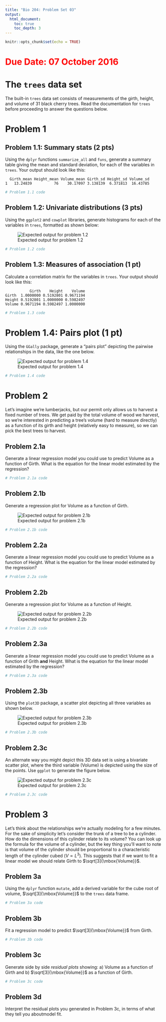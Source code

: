 ```yaml
---
title: "Bio 204: Problem Set 03"
output:
  html_document:
    toc: true
    toc_depth: 3
---
```


```r
knitr::opts_chunk$set(echo = TRUE)
```

# <font color = "red">Due Date: 07 October 2016</font>

# The `trees` data set

The built-in `trees` data set consists of measurements of the girth, height, and volume of 31 black cherry trees.  Read the documentation for `trees` before proceeding to answer the questions below.

# Problem 1

## Problem 1.1: Summary stats (2 pts)

Using the `dplyr` functions `summarize_all` and `funs`, generate a summary table giving the mean and standard deviation, for each of the variables in `trees`.  Your output should look like this:

```
  Girth_mean Height_mean Volume_mean Girth_sd Height_sd Volume_sd
1   13.24839          76    30.17097 3.138139  6.371813  16.43785
```

```r
# Problem 1.1 code
```


## Problem 1.2: Univariate distributions (3 pts)

Using the `ggplot2` and `cowplot` libraries, generate histograms for each of the variables in `trees`, formatted as shown below:

![Expected output for problem 1.2](https://github.com/Bio204-class/Bio204-Fall-2016/raw/master/problem-sets/trees-univariatedistns.png)


```r
# Problem 1.2 code
```

## Problem 1.3: Measures of association (1 pt)

Calculate a correlation matrix for the variables in `trees`. Your output should look like this:

```
           Girth    Height    Volume
Girth  1.0000000 0.5192801 0.9671194
Height 0.5192801 1.0000000 0.5982497
Volume 0.9671194 0.5982497 1.0000000
```

```r
# Problem 1.3 code
```


# Problem 1.4: Pairs plot (1 pt)

Using the `GGally` package, generate a "pairs plot" depicting the pairwise relationships in the data, like the one below.

![Expected output for problem 1.4](https://github.com/Bio204-class/Bio204-Fall-2016/raw/master/problem-sets/trees-pairplot.png)


```r
# Problem 1.4 code
```


# Problem 2

Let’s imagine we’re lumberjacks, but our permit only allows us to harvest a fixed number of trees. We get paid by the total volume of wood we harvest, so we’re interested in predicting a tree’s volume (hard to measure directly) as a function of its girth and height (relatively easy to measure), so we can pick the best trees to harvest.

## Problem 2.1a

Generate a linear regression model you could use to predict Volume as a function of Girth. What is the  equation for the linear model estimated by the regression?

```r
# Problem 2.1a code
```


## Problem 2.1b

Generate a regression plot for Volume as a function of Girth.

![Expected output for problem 2.1b](https://github.com/Bio204-class/Bio204-Fall-2016/raw/master/problem-sets/trees-GirthVolume.png)

```r
# Problem 2.1b code
```


## Problem 2.2a

Generate a linear regression model you could use to predict  Volume as a function of Height. What is the  equation for the linear model estimated by the regression?

```r
# Problem 2.2a code
```


## Problem 2.2b

Generate a regression plot for Volume as a function of Height.

![Expected output for problem 2.2b](https://github.com/Bio204-class/Bio204-Fall-2016/raw/master/problem-sets/trees-HeightVolume.png)

```r
# Problem 2.2b code
```


## Problem 2.3a

Generate a linear regression model you could use to predict Volume as a function of Grith **and** Height. What is the  equation for the linear model estimated by the regression?

```r
# Problem 2.3a code
```


## Problem 2.3b

Using the `plot3D` package, a scatter plot depicting all three variables as shown below.

![Expected output for problem 2.3b](https://github.com/Bio204-class/Bio204-Fall-2016/raw/master/problem-sets/trees-3Dplot.png)

```r
# Problem 2.3b code
```


## Problem 2.3c

An alternate way you might depict this 3D data set is using a bivariate scatter plot, where the third variable (Volume) is depicted using the size of the points.  Use `ggplot` to generate the figure below.

![Expected output for problem 2.3c](https://github.com/Bio204-class/Bio204-Fall-2016/raw/master/problem-sets/trees-GirthHeightVolume-scatter.png)

```r
# Problem 2.3c code
```


# Problem 3

Let’s think about the relationships we’re actually modeling for a few minutes. For the sake of simplicity let’s consider the trunk of a tree to be a cylinder. How do the dimensions of this cylinder relate to its volume? You can look up the formula for the volume of a cylinder, but the key thing you’ll want to note is that volume of the cylinder should be proportional to a characteristic length of the cylinder cubed ($V \propto L^3$). This suggests that if we want to fit a linear model we should relate Girth to $\sqrt[3]{\mbox{Volume}}$. 

## Problem 3a

Using the `dplyr` function `mutate`, add a derived variable for the cube root of volume,  $\sqrt[3]{\mbox{Volume}}$ to the `trees` data frame.

```r
# Problem 3a code
```


## Problem 3b

Fit a regression model to predict  $\sqrt[3]{\mbox{Volume}}$ from Girth.

```r
# Problem 3b code
```


## Problem 3c

Generate side by side *residual plots* showing: a) Volume as a function of Girth and b) $\sqrt[3]{\mbox{Volume}}$ as a function of Girth.

```r
# Problem 3c code
```

## Problem 3d

Interpret the residual plots you generated in Problem 3c, in terms of what they tell you aboutmodel fit.
